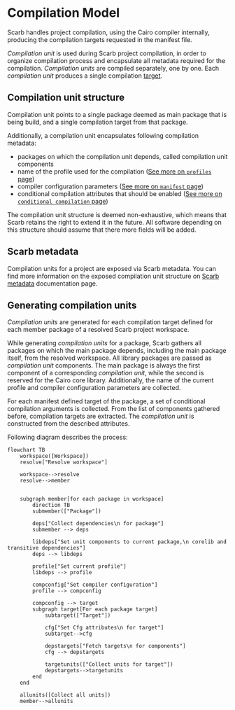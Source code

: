 # Compilation Model

Scarb handles project compilation, using the Cairo compiler internally, producing the compilation targets requested in
the manifest file.

_Compilation unit_ is used during Scarb project compilation, in order to organize compilation process and encapsulate
all metadata required for the compilation.
_Compilation units_ are compiled separately, one by one.
Each _compilation unit_ produces a single compilation [target](./targets).

## Compilation unit structure

Compilation unit points to a single package deemed as main package that is being build, and a single compilation target
from that package.

Additionally, a compilation unit encapsulates following compilation metadata:

- packages on which the compilation unit depends, called compilation unit components
- name of the profile used for the compilation ([See more on `profiles` page](./profiles))
- compiler configuration parameters ([See more on `manifest` page](./manifest#cairo))
- conditional compilation attributes that should be enabled ([See more on `conditional compilation` page](./conditional-compilation))

The compilation unit structure is deemed non-exhaustive, which means that Scarb retains the right to extend it in the
future.
All software depending on this structure should assume that there more fields will be added.

## Scarb metadata

Compilation units for a project are exposed via Scarb metadata.
You can find more information on the exposed compilation unit structure on
[Scarb metadata](https://docs.rs/scarb-metadata/latest/scarb_metadata/struct.CompilationUnitMetadata.html) documentation page.

## Generating compilation units

_Compilation units_ are generated for each compilation target defined for each member package of a resolved Scarb
project workspace.

While generating _compilation units_ for a package, Scarb gathers all packages on which the main package depends,
including the main package itself, from the resolved workspace.
All library packages are passed as _compilation unit_ components.
The main package is always the first component of a corresponding _compilation unit_, while the second is reserved
for the Cairo core library.
Additionally, the name of the current profile and compiler configuration parameters are collected.

For each manifest defined target of the package, a set of conditional compilation arguments is collected.
From the list of components gathered before, compilation targets are extracted.
The _compilation unit_ is constructed from the described attributes.

Following diagram describes the process:

```mermaid
flowchart TB
    workspace([Workspace])
    resolve["Resolve workspace"]

    workspace-->resolve
    resolve-->member


    subgraph member[for each package in workspace]
        direction TB
        submember(["Package"])

        deps["Collect dependencies\n for package"]
        submember --> deps

        libdeps["Set unit components to current package,\n corelib and transitive dependencies"]
        deps --> libdeps

        profile["Set current profile"]
        libdeps --> profile

        compconfig["Set compiler configuration"]
        profile --> compconfig

        compconfig --> target
        subgraph target[For each package target]
            subtarget(["Target"])

            cfg["Set Cfg attributes\n for target"]
            subtarget-->cfg

            depstargets["Fetch targets\n for components"]
            cfg --> depstargets

            targetunits(["Collect units for target"])
            depstargets-->targetunits
        end
    end

    allunits([Collect all units])
    member-->allunits
```
